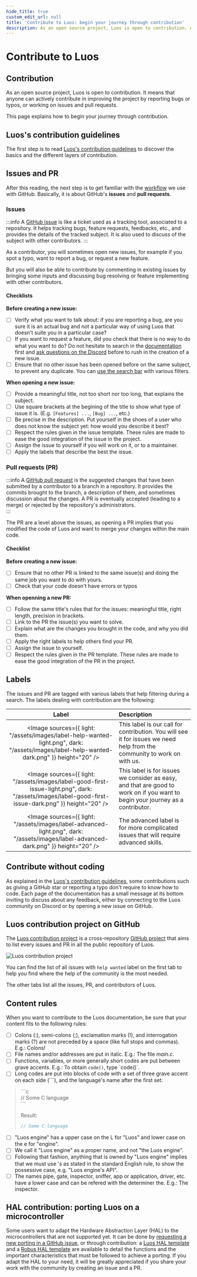 ```yaml
---
hide_title: true
custom_edit_url: null
title: 'Contribute to Luos: begin your journey through contribution'
description: As an open source project, Luos is open to contribution. Anyone can improve the project by fixing bugs/texts or working on issues and pull requests.
---
```



# Contribute to Luos

## Contribution

As an open source project, Luos is open to contribution. It means that anyone can actively contribute in improving the project by reporting bugs or typos, or working on issues and pull requests.

This page explains how to begin your journey through contribution.

## Luos's contribution guidelines

The first step is to read [Luos's contribution guidelines](https://github.com/Luos-io/luos_engine/blob/main/CONTRIBUTING.md) to discover the basics and the different layers of contribution.

## Issues and PR

After this reading, the next step is to get familiar with the [workflow](https://docs.github.com/en/get-started/quickstart/github-flow) we use with GitHub. Basically, it is about GitHub's **issues** and **pull requests**.

### Issues

:::info
A <a href="https://docs.github.com/en/issues/tracking-your-work-with-issues/about-issues" target ="_blank">GitHub issue</a> is like a ticket used as a tracking tool, associated to a repository. It helps tracking bugs, feature requests, feedbacks, etc., and provides the details of the tracked subject. It is also used to discuss of the subject with other contributors.
:::

As a contributor, you will sometimes open new issues, for example if you spot a typo, want to report a bug, or request a new feature.

But you will also be able to contribute by commenting in existing issues by bringing some inputs and discussing bug resolving or feature implementing with other contributors.

#### Checklists

**Before creating a new issue:**

- [ ] Verify what you want to talk about: if you are reporting a bug, are you sure it is an actual bug and not a particular way of using Luos that doesn't suite you in a particular case?
- [ ] If you want to request a feature, did you check that there is no way to do what you want to do? Do not hesitate to search in the <a href="https://www.luos.io/docs/luos-technology" target ="_blank">documentation</a> first and <a href="https://discord.gg/luos-community-902486791658041364" target ="_blank">ask questions on the Discord</a> before to rush in the creation of a new issue.
- [ ] Ensure that no other issue has been opened before on the same subject, to prevent any duplicate. You can [use the search bar](https://docs.github.com/en/search-github/searching-on-github/searching-issues-and-pull-requests) with various filters.

**When opening a new issue:**

- [ ] Provide a meaningful title, not too short nor too long, that explains the subject.
- [ ] Use square brackets at the begining of the title to show what type of issue it is. (E.g. `[Features] ...`, `[Bug] ...`, etc.)
- [ ] Be precise in the description. Put yourself in the shoes of a user who does not know the subject yet: how would you describe it best?
- [ ] Respect the rules given in the issue template. These rules are made to ease the good integration of the issue in the project.
- [ ] Assign the issue to yourself if you will work on it, or to a maintainer.
- [ ] Apply the labels that describe the best the issue.

### Pull requests (PR)

:::info
A <a href="https://docs.github.com/en/pull-requests/collaborating-with-pull-requests/proposing-changes-to-your-work-with-pull-requests/about-pull-requests" target ="_blank">GitHub pull request</a> is the suggested changes that have been submitted by a contributor to a branch in a repository. It provides the commits brought to the branch, a description of them, and sometimes discussion about the changes. A PR is eventually accepted (leading to a merge) or rejected by the repository's administrators.  
:::

The PR are a level above the issues, as opening a PR implies that you modified the code of Luos and want to merge your changes within the main code.

#### Checklist

**Before creating a new issue:**

- [ ] Ensure that no other PR is linked to the same issue(s) and doing the same job you want to do with yours.
- [ ] Check that your code doesn't have errors or typos

**When openning a new PR:**

- [ ] Follow the same title's rules that for the issues: meaningful title, right length, precision in brackets.
- [ ] Link to the PR the issue(s) you want to solve.
- [ ] Explain what are the changes you brought in the code, and why you did them.
- [ ] Apply the right labels to help others find your PR.
- [ ] Assign the issue to yourself.
- [ ] Respect the rules given in the PR template. These rules are made to ease the good integration of the PR in the project.

## Labels

The issues and PR are tagged with various labels that help filtering during a search. The labels dealing with contribution are the following:

|                                                                        Label                                                                         | Description                                                                                                                    |
| :--------------------------------------------------------------------------------------------------------------------------------------------------: | :----------------------------------------------------------------------------------------------------------------------------- |
|      <Image sources={{ light: "/assets/images/label-help-wanted-light.png", dark: "/assets/images/label-help-wanted-dark.png" }} height="20" />      | This label is our call for contribution. You will see it for issues we need help from the community to work on with us.        |
| <Image sources={{ light: "/assets/images/label-good-first-issue-light.png", dark: "/assets/images/label-good-first-issue-dark.png" }} height="20" /> | This label is for issues we consider as easy, and that are good to work on if you want to begin your journey as a contributor. |
|         <Image sources={{ light: "/assets/images/label-advanced-light.png", dark: "/assets/images/label-advanced-dark.png" }} height="20" />         | The advanced label is for more complicated issues that will require advanced skills.                                           |

## Contribute without coding

As explained in the [Luos's contribution guidelines](https://github.com/Luos-io/luos_engine/blob/main/CONTRIBUTING.md), some contributions such as giving a GitHub star or reporting a typo don't require to know how to code. Each page of the documentation has a small message at its bottom inviting to discuss about any feedback, either by connecting to the Luos community on Discord or by opening a new issue on GitHub.

## Luos contribution project on GitHub

The <a href="https://github.com/orgs/Luos-io/projects/21" target ="_blank">Luos contribution project</a> is a cross-repository <a href="https://github.com/orgs/Luos-io/projects/21" target ="_blank">GitHub project</a> that aims to list every issues and PR in all the public repository of Luos.

![Luos contribution project](/assets/images/contribution-project.png)

You can find the list of all issues with `help wanted` label on the first tab to help you find where the help of the community is the most needed.

The other tabs list all the issues, PR, and contributors of Luos.

## Content rules

When you want to contribute to the Luos documentation, be sure that your content fits to the following rules:

- [ ] Colons (:), semi-colons (;), exclamation marks (!), and interrogation marks (?) are not preceded by a space (like full stops and commas). E.g.: Colons!
- [ ] File names and/or addresses are put in italic. E.g.: The file _main.c_.
- [ ] Functions, variables, or more generally short codes are put between grave accents. E.g.: To obtain `code()`, type \`code()\`.
- [ ] Long codes are put into blocks of code with a set of three grave accent on each side (\`\`\`), and the language's name after the first set:

<blockquote>

\`\`\`c<br />
// Some C language<br />
\`\`\`<br />

Result:

```c
// Some C language
```

</blockquote>

- [ ] "Luos engine" has a upper case on the L for "Luos" and lower case on the e for "engine".
- [ ] We call it "Luos engine" as a proper name, and not "the Luos engine".
- [ ] Following that fashion, anything that is owned by "Luos engine" implies that we must use 's as stated in the standard English rule, to show the possessive case, e.g. "Luos engine's API".
- [ ] The names pipe, gate, inspector, sniffer, app or application, driver, etc. have a lower case and can be refered with the determiner the. E.g.: The inspector.

## HAL contribution: porting Luos on a microcontroller

Some users want to adapt the Hardware Abstraction Layer (HAL) to the microcontrollers that are not supported yet. It can be done by [requesting a new porting in a GitHub issue](https://github.com/Luos-io/luos_engine/issues/new?assignees=nicolas-rabault&labels=porting&template=porting-request.md&title=%5BMCU+PORTING%5D+), or through contribution: a [Luos HAL template](https://github.com/Luos-io/luos_engine/tree/main/engine/HAL/template) and a [Robus HAL template](https://github.com/Luos-io/luos_engine/tree/main/network/robus/HAL/) are available to detail the functions and the important characteristics that must be followed to achieve a porting.
If you adapt the HAL to your need, it will be greatly appreciated if you share your work with the community by creating an issue and a PR.
